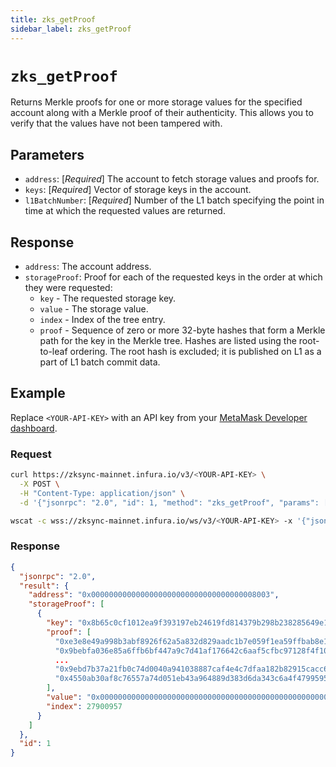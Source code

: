 ```yaml
---
title: zks_getProof
sidebar_label: zks_getProof
---
```



# `zks_getProof`

Returns Merkle proofs for one or more storage values for the specified account along with a Merkle proof
of their authenticity. This allows you to verify that the values have not been tampered with.

## Parameters

- `address`: [_Required_] The account to fetch storage values and proofs for.
- `keys`: [_Required_] Vector of storage keys in the account.
- `l1BatchNumber`: [_Required_] Number of the L1 batch specifying the point in time at which the requested values are returned.

## Response

- `address`: The account address.
- `storageProof`: Proof for each of the requested keys in the order at which they were requested:
    - `key`	- The requested storage key.
    - `value` - The storage value.
    - `index` -	Index of the tree entry.
    - `proof` -	Sequence of zero or more 32-byte hashes that form a Merkle path for the key in the Merkle tree.
        Hashes are listed using the root-to-leaf ordering. The root hash is excluded; it is published on L1 as a part of L1 batch commit data. 

## Example

Replace `<YOUR-API-KEY>` with an API key from your [MetaMask Developer dashboard](https://developer.metamask.io/).

### Request

<Tabs>
  <TabItem value="curl">

  ```bash
  curl https://zksync-mainnet.infura.io/v3/<YOUR-API-KEY> \
    -X POST \
    -H "Content-Type: application/json" \
    -d '{"jsonrpc": "2.0", "id": 1, "method": "zks_getProof", "params": ["0x0000000000000000000000000000000000008003", ["0x8b65c0cf1012ea9f393197eb24619fd814379b298b238285649e14f936a5eb12"], 354895]}'
  ```

  </TabItem>
  <TabItem value="WSS">

```bash
wscat -c wss://zksync-mainnet.infura.io/ws/v3/<YOUR-API-KEY> -x '{"jsonrpc": "2.0", "id": 1, "method": "zks_getProof", "params": ["0x0000000000000000000000000000000000008003", ["0x8b65c0cf1012ea9f393197eb24619fd814379b298b238285649e14f936a5eb12"], 354895]}'
```

  </TabItem>
</Tabs>

### Response

<Tabs>
  <TabItem value="JSON">

  ```json
  {
    "jsonrpc": "2.0",
    "result": {
      "address": "0x0000000000000000000000000000000000008003",
      "storageProof": [
        {
          "key": "0x8b65c0cf1012ea9f393197eb24619fd814379b298b238285649e14f936a5eb12",
          "proof": [
            "0xe3e8e49a998b3abf8926f62a5a832d829aadc1b7e059f1ea59ffbab8e11edfb7",
            "0x9bebfa036e85a6ffb6bf447a9c7d41af176642c6aaf5cfbc97128f4f10d8a25a",
            ...
            "0x9ebd7b37a21fb0c74d0040a941038887caf4e4c7dfaa182b82915cacc6191025",
            "0x4550ab30af8c76557a74d051eb43a964889d383d6da343c6a4f4799595d86f9c"
          ],
          "value": "0x0000000000000000000000000000000000000000000000000000000000000060",
          "index": 27900957
        }
      ]
    },
    "id": 1
  }
  ```

  </TabItem>
</Tabs>